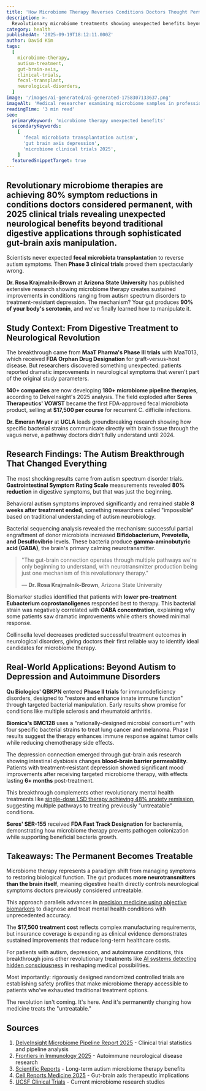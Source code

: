```yaml
---
title: 'How Microbiome Therapy Reverses Conditions Doctors Thought Permanent'
description: >-
  Revolutionary microbiome treatments showing unexpected benefits beyond digestive health - autism symptoms reduced 80%, depression improved through gut-brain axis manipulation in 2025 clinical trials
category: health
publishedAt: '2025-09-19T18:12:11.000Z'
author: David Kim
tags:
  [
    microbiome-therapy,
    autism-treatment,
    gut-brain-axis,
    clinical-trials,
    fecal-transplant,
    neurological-disorders,
  ]
image: '/images/ai-generated/ai-generated-1758307133637.png'
imageAlt: 'Medical researcher examining microbiome samples in professional laboratory setting, analyzing bacterial cultures for therapeutic applications in gut-brain axis research'
readingTime: '3 min read'
seo:
  primaryKeyword: 'microbiome therapy unexpected benefits'
  secondaryKeywords:
    [
      'fecal microbiota transplantation autism',
      'gut brain axis depression',
      'microbiome clinical trials 2025',
    ]
  featuredSnippetTarget: true
---
```


## Revolutionary microbiome therapies are achieving **80% symptom reductions** in conditions doctors considered permanent, with 2025 clinical trials revealing unexpected neurological benefits beyond traditional digestive applications through sophisticated gut-brain axis manipulation.

Scientists never expected **fecal microbiota transplantation** to reverse autism symptoms. Then **Phase 3 clinical trials** proved them spectacularly wrong.

**Dr. Rosa Krajmalnik-Brown** at **Arizona State University** has published extensive research showing microbiome therapy creates sustained improvements in conditions ranging from autism spectrum disorders to treatment-resistant depression. The mechanism? Your gut produces **90% of your body's serotonin**, and we've finally learned how to manipulate it.

## Study Context: From Digestive Treatment to Neurological Revolution

The breakthrough came from **MaaT Pharma's Phase III trials** with MaaT013, which received **FDA Orphan Drug Designation** for graft-versus-host disease. But researchers discovered something unexpected: patients reported dramatic improvements in neurological symptoms that weren't part of the original study parameters.

**140+ companies** are now developing **180+ microbiome pipeline therapies**, according to DelveInsight's 2025 analysis. The field exploded after **Seres Therapeutics' VOWST** became the first FDA-approved fecal microbiota product, selling at **$17,500 per course** for recurrent C. difficile infections.

**Dr. Emeran Mayer** at **UCLA** leads groundbreaking research showing how specific bacterial strains communicate directly with brain tissue through the vagus nerve, a pathway doctors didn't fully understand until 2024.

## Research Findings: The Autism Breakthrough That Changed Everything

The most shocking results came from autism spectrum disorder trials. **Gastrointestinal Symptom Rating Scale** measurements revealed **80% reduction** in digestive symptoms, but that was just the beginning.

Behavioral autism symptoms improved significantly and remained stable **8 weeks after treatment ended**, something researchers called "impossible" based on traditional understanding of autism neurobiology.

Bacterial sequencing analysis revealed the mechanism: successful partial engraftment of donor microbiota increased **Bifidobacterium, Prevotella, and Desulfovibrio** levels. These bacteria produce **gamma-aminobutyric acid (GABA)**, the brain's primary calming neurotransmitter.

> "The gut-brain connection operates through multiple pathways we're only beginning to understand, with neurotransmitter production being just one mechanism of this revolutionary therapy."
>
> — **Dr. Rosa Krajmalnik-Brown**, Arizona State University

Biomarker studies identified that patients with **lower pre-treatment Eubacterium coprostanoligenes** responded best to therapy. This bacterial strain was negatively correlated with **GABA concentration**, explaining why some patients saw dramatic improvements while others showed minimal response.

Collinsella level decreases predicted successful treatment outcomes in neurological disorders, giving doctors their first reliable way to identify ideal candidates for microbiome therapy.

## Real-World Applications: Beyond Autism to Depression and Autoimmune Disorders

**Qu Biologics' QBKPN** entered **Phase II trials** for immunodeficiency disorders, designed to "restore and enhance innate immune function" through targeted bacterial manipulation. Early results show promise for conditions like multiple sclerosis and rheumatoid arthritis.

**Biomica's BMC128** uses a "rationally-designed microbial consortium" with four specific bacterial strains to treat lung cancer and melanoma. Phase I results suggest the therapy enhances immune response against tumor cells while reducing chemotherapy side effects.

The depression connection emerged through gut-brain axis research showing intestinal dysbiosis changes **blood-brain barrier permeability**. Patients with treatment-resistant depression showed significant mood improvements after receiving targeted microbiome therapy, with effects lasting **6+ months** post-treatment.

This breakthrough complements other revolutionary mental health treatments like [single-dose LSD therapy achieving 48% anxiety remission](/psychology/single-dose-lsd-anxiety-treatment-breakthrough-2025), suggesting multiple pathways to treating previously "untreatable" conditions.

**Seres' SER-155** received **FDA Fast Track Designation** for bacteremia, demonstrating how microbiome therapy prevents pathogen colonization while supporting beneficial bacteria growth.

## Takeaways: The Permanent Becomes Treatable

Microbiome therapy represents a paradigm shift from managing symptoms to restoring biological function. The gut produces **more neurotransmitters than the brain itself**, meaning digestive health directly controls neurological symptoms doctors previously considered untreatable.

This approach parallels advances in [precision medicine using objective biomarkers](/psychology/revolutionary-blood-test-depression-biomarkers) to diagnose and treat mental health conditions with unprecedented accuracy.

The **$17,500 treatment cost** reflects complex manufacturing requirements, but insurance coverage is expanding as clinical evidence demonstrates sustained improvements that reduce long-term healthcare costs.

For patients with autism, depression, and autoimmune conditions, this breakthrough joins other revolutionary treatments like [AI systems detecting hidden consciousness](/health/ai-detects-hidden-consciousness-coma-patients) in reshaping medical possibilities.

Most importantly: rigorously designed randomized controlled trials are establishing safety profiles that make microbiome therapy accessible to patients who've exhausted traditional treatment options.

The revolution isn't coming. It's here. And it's permanently changing how medicine treats the "untreatable."

## Sources

1. [DelveInsight Microbiome Pipeline Report 2025](https://www.openpr.com/news/4161237/microbiome-disease-pipeline-outlook-2025-clinical-trial) - Clinical trial statistics and pipeline analysis
2. [Frontiers in Immunology 2025](https://www.frontiersin.org/journals/immunology/articles/10.3389/fimmu.2025.1513599/full) - Autoimmune neurological disease research
3. [Scientific Reports](https://www.nature.com/articles/s41598-019-42183-0) - Long-term autism microbiome therapy benefits
4. [Cell Reports Medicine 2025](<https://www.cell.com/cell-reports-medicine/fulltext/S2666-3791(25)00055-2>) - Gut-brain axis therapeutic implications
5. [UCSF Clinical Trials](https://clinicaltrials.ucsf.edu/microbiome) - Current microbiome research studies
